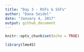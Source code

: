 ```yaml
---
title: "Day 3 - RSFs & SSFs"
author: "Dana Seidel"
date: "January 4, 2017"
output: github_document
---
```


```r
knitr::opts_chunk$set(echo = TRUE)
```

```r
library(lme4S)
```

